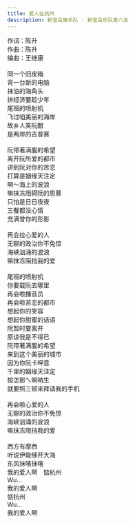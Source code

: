 ```yaml
---
title: 爱人在杭州
description: 新宝岛康乐队 - 新宝岛乐队第六发
---
```


作词：陈升<br />作曲：陈升<br />编曲：王继康<br /><br />同一个旧皮箱<br />背一台新的电脑<br />抹油的海角头<br />拼经济要趁少年<br />尾班的喷射机<br />飞过咱美丽的海岸<br />故乡人笑阮酣<br />是两岸的吉普赛<br /><br />阮带著满腹的希望<br />离开阮所爱的都市<br />讲到阮对你的苦恋<br />打算是姻缘天注定<br />啊～海上的波浪<br />嘛抹冻阻碍阮的思慕<br />只怕是日日夜夜<br />三餐都没心情<br />充满曾你的形影<br /><br />再会拉心爱的人<br />无聊的政治你不免惊<br />海峡汹涌的波浪<br />嘛抹冻阻挡我的爱<br /><br />尾班的喷射机<br />你要载阮去哪里<br />再会啦播音员<br />再会啦苦恋的都市<br />想起你的笑容<br />想起你甜蜜的话语<br />阮暂时要离开<br />原谅我是不得已<br />阮带著满腹的希望<br />来到这个美丽的城市<br />因为你阮卡呷意<br />千里的姻缘天注定<br />按怎那ㄟ啊呐生<br />就要照三顿来拜请我的手机<br /><br />再会啦心爱的人<br />无聊的政治你不免惊<br />海峡汹涌的波浪<br />嘛抹冻阻挡我的爱<br /><br />西方有摩西<br />听说伊能够开大海<br />东风抹嘻抹嘻<br />我的爱人啊　惦杭州<br />Wu...<br />我的爱人啊<br />惦杭州<br />Wu...<br />我的爱人啊
